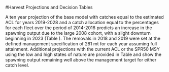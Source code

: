 
<!-- **************HARVEST PROJECTIONS AND DECISION TABLE****************** -->
#Harvest Projections and Decision Tables

A ten year projection of the base model with catches equal to the estimated ACL for years 2019-2028 and a catch allocation equal to the percentages for each fleet over the period of 2014-2016 predicts an increase in the spawning output due to the large 2008 cohort, with a slight downturn beginning in 2023 (Table \ref{tab:Forecast_mod1}). The removals in 2018 and 2019 were set at the defined management specification of 281 mt for each year assuming full attainment. Additional projections with the current ACL or the SPR50 MSY using the low and high states of nature are provided in Table \ref{tab:Decision_table_mod1_back} and show the spawning output remaining well above the management target for either catch level.